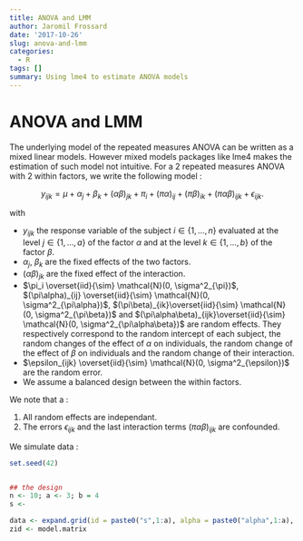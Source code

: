 ```yaml
---
title: ANOVA and LMM
author: Jaromil Frossard
date: '2017-10-26'
slug: anova-and-lmm
categories:
  - R
tags: []
summary: Using lme4 to estimate ANOVA models
---
```


# ANOVA and LMM

The underlying model of the repeated measures ANOVA can be written as a mixed linear models. However mixed models packages like lme4 makes the estimation of such model not intuitive. For a 2 repeated measures ANOVA with 2 within factors, we write the following model : 


$$
y_{ijk} = \mu + \alpha_j + \beta_k + (\alpha\beta)_{jk}+\pi_i +(\pi\alpha)_{ij}+(\pi\beta)_{ik} +(\pi\alpha\beta)_{ijk}+\epsilon_{ijk}.
$$

with 

- $y_{ijk}$ the response variable of the subject $i \in \{1,\dots, n\}$ evaluated at the level $j \in \{1,\dots, a\}$ of the factor $\alpha$ and at the level $k \in \{1,\dots, b\}$ of the factor $\beta$.
- $\alpha_j$, $\beta_k$ are the fixed effects of the two factors.
- $(\alpha\beta)_{jk}$ are the fixed effect of the interaction.
- $\pi_i \overset{iid}{\sim} \mathcal{N}(0, \sigma^2_{\pi})$, $(\pi\alpha)_{ij} \overset{iid}{\sim} \mathcal{N}(0, \sigma^2_{\pi\alpha})$, $(\pi\beta)_{ik}\overset{iid}{\sim} \mathcal{N}(0, \sigma^2_{\pi\beta})$ and $(\pi\alpha\beta)_{ijk}\overset{iid}{\sim} \mathcal{N}(0, \sigma^2_{\pi\alpha\beta})$ are random effects. They respectively correspond to the random intercept of each subject, the random changes of the effect of $\alpha$ on individuals, the random change of the effect of $\beta$ on individuals and the random change of their interaction.
- $\epsilon_{ijk} \overset{iid}{\sim} \mathcal{N}(0, \sigma^2_{\epsilon})$ are the random error.
- We assume a balanced design between the within factors.

We note that a :

1. All random effects are independant.
2. The errors $\epsilon_{ijk}$ and the last interaction terms $(\pi\alpha\beta)_{ijk}$ are  confounded.

We simulate data :

```r
set.seed(42)


## the design
n <- 10; a <- 3; b = 4
s <- 

data <- expand.grid(id = paste0("s",1:a), alpha = paste0("alpha",1:a), beta = paste0("beta",1:a))
zid <- model.matrix


```












